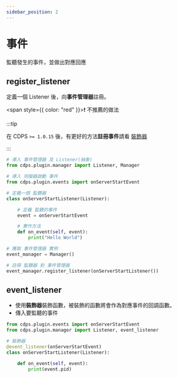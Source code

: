 ```yaml
---
sidebar_position: 2
---
```


# 事件

監聽發生的事件，並做出對應回應

## register_listener

定義一個 Listener 後，向**事件管理器**註冊。

<span style={{ color: "red" }}>❗ 不推薦的做法</span>

:::tip

在 CDPS `>= 1.0.15` 後，有更好的方法**註冊事件**請看 [裝飾器](#event_listener)

:::

```py
# 導入 事件管理器 及 Listener(抽象)
from cdps.plugin.manager import Listener, Manager

# 導入 伺服器啟動 事件
from cdps.plugin.events import onServerStartEvent

# 定義一個 監聽器
class onServerStartListener(Listener):

    # 定義 監聽的事件
    event = onServerStartEvent

    # 實作方法
    def on_event(self, event):
        print("Hello World")

# 獲取 事件管理器 實例
event_manager = Manager()

# 註冊 監聽器 到 事件管理器
event_manager.register_listener(onServerStartListener())
```

## event_listener

- 使用**裝飾器**裝飾函數，被裝飾的函數將會作為對應事件的回調函數。
- 傳入要監聽的事件

```py
from cdps.plugin.events import onServerStartEvent
from cdps.plugin.manager import Listener, event_listener

# 裝飾器
@event_listener(onServerStartEvent)
class onServerStartListener(Listener):

    def on_event(self, event):
        print(event.pid)
```
